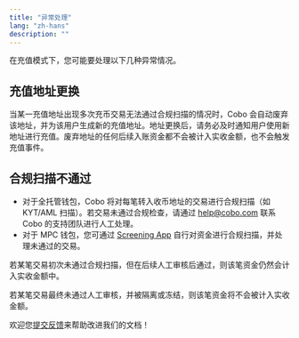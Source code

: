 ```yaml
---
title: "异常处理"
lang: "zh-hans"
description: ""
---
```

在充值模式下，您可能要处理以下几种异常情况。

## 充值地址更换

当某一充值地址出现多次充币交易无法通过合规扫描的情况时，Cobo 会自动废弃该地址，并为该用户生成新的充值地址。地址更换后，请务必及时通知用户使用新地址进行充值。废弃地址的任何后续入账资金都不会被计入实收金额，也不会触发充值事件。

## 合规扫描不通过

* 对于全托管钱包，Cobo 将对每笔转入收币地址的交易进行合规扫描（如 KYT/AML 扫描）。若交易未通过合规检查，请通过 [help@cobo.com](mailto:help@cobo.com) 联系 Cobo 的支持团队进行人工处理。  
* 对于 MPC 钱包，您可通过 [Screening App](https://manuals.cobo.com/cn/apps/screening/introduction) 自行对资金进行合规扫描，并处理未通过的交易。

若某笔交易初次未通过合规扫描，但在后续人工审核后通过，则该笔资金仍然会计入实收金额中。

若某笔交易最终未通过人工审核，并被隔离或冻结，则该笔资金将不会被计入实收金额。


<Tip>欢迎您[提交反馈](https://forms.zohopublic.com/cobo/form/DocumentFeedbackForm/formperma/QvLOhxJv1_JMsJ-1dleZ8Itb_7rzN-LtgvsDdxosoVI)来帮助改进我们的文档！</Tip>